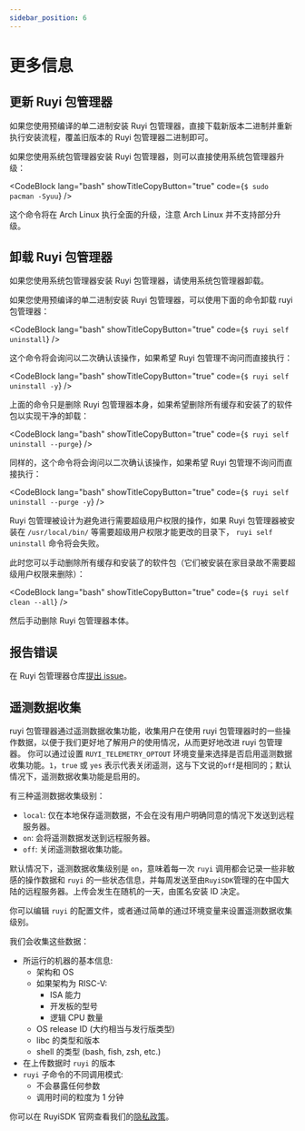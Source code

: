 ```yaml
---
sidebar_position: 6
---
```



# 更多信息

## 更新 Ruyi 包管理器

如果您使用预编译的单二进制安装 Ruyi 包管理器，直接下载新版本二进制并重新执行安装流程，覆盖旧版本的 Ruyi 包管理器二进制即可。

如果您使用系统包管理器安装 Ruyi 包管理器，则可以直接使用系统包管理器升级：

<CodeBlock lang="bash" showTitleCopyButton="true" code={`
$ sudo pacman -Syuu
`} />

这个命令将在 Arch Linux 执行全面的升级，注意 Arch Linux 并不支持部分升级。

## 卸载 Ruyi 包管理器

如果您使用系统包管理器安装 Ruyi 包管理器，请使用系统包管理器卸载。

如果您使用预编译的单二进制安装 Ruyi 包管理器，可以使用下面的命令卸载 ruyi 包管理器：

<CodeBlock lang="bash" showTitleCopyButton="true" code={`
$ ruyi self uninstall
`} />

这个命令将会询问以二次确认该操作，如果希望 Ruyi 包管理不询问而直接执行：

<CodeBlock lang="bash" showTitleCopyButton="true" code={`
$ ruyi self uninstall -y
`} />

上面的命令只是删除 Ruyi 包管理器本身，如果希望删除所有缓存和安装了的软件包以实现干净的卸载：

<CodeBlock lang="bash" showTitleCopyButton="true" code={`
$ ruyi self uninstall --purge
`} />

同样的，这个命令将会询问以二次确认该操作，如果希望 Ruyi 包管理不询问而直接执行：

<CodeBlock lang="bash" showTitleCopyButton="true" code={`
$ ruyi self uninstall --purge -y
`} />

Ruyi 包管理被设计为避免进行需要超级用户权限的操作，如果 Ruyi 包管理器被安装在 ``/usr/local/bin/`` 等需要超级用户权限才能更改的目录下， ``ruyi self uninstall`` 命令将会失败。

此时您可以手动删除所有缓存和安装了的软件包（它们被安装在家目录故不需要超级用户权限来删除）：

<CodeBlock lang="bash" showTitleCopyButton="true" code={`
$ ruyi self clean --all
`} />

然后手动删除 Ruyi 包管理器本体。

## 报告错误

在 Ruyi 包管理器仓库[提出 issue](https://github.com/ruyisdk/ruyi/issues/new)。

## 遥测数据收集

ruyi 包管理器通过遥测数据收集功能，收集用户在使用 ruyi 包管理器时的一些操作数据，以便于我们更好地了解用户的使用情况，从而更好地改进 ruyi 包管理器。
你可以通过设置 `RUYI_TELEMETRY_OPTOUT` 环境变量来选择是否启用遥测数据收集功能。`1`，`true` 或 `yes` 表示代表关闭遥测，这与下文说的`off`是相同的；默认情况下，遥测数据收集功能是启用的。

有三种遥测数据收集级别：

- `local`: 仅在本地保存遥测数据，不会在没有用户明确同意的情况下发送到远程服务器。
- `on`: 会将遥测数据发送到远程服务器。
- `off`: 关闭遥测数据收集功能。

默认情况下，遥测数据收集级别是 `on`，意味着每一次 `ruyi` 调用都会记录一些非敏感的操作数据和 `ruyi` 的一些状态信息，并每周发送至由`RuyiSDK`管理的在中国大陆的远程服务器。上传会发生在随机的一天，由匿名安装 ID 决定。

你可以编辑 `ruyi` 的配置文件，或者通过简单的通过环境变量来设置遥测数据收集级别。

我们会收集这些数据：

* 所运行的机器的基本信息:
    * 架构和 OS
    * 如果架构为 RISC-V:
        * ISA 能力
        * 开发板的型号
        * 逻辑 CPU 数量
    * OS release ID (大约相当与发行版类型)
    * libc 的类型和版本
    * shell 的类型 (bash, fish, zsh, etc.)
* 在上传数据时 `ruyi` 的版本
* `ruyi` 子命令的不同调用模式:
    * 不会暴露任何参数
    * 调用时间的粒度为 1 分钟

你可以在 RuyiSDK 官网查看我们的[隐私政策](https://ruyisdk.org/docs/legal/privacyPolicy)。

